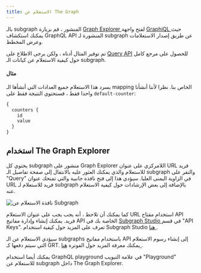 ```yaml
---
title: الاستعلام عن The Graph
---
```


بالـ subgraph المنشور ، قم بزيارة [ Graph Explorer ](https://thegraph.com/explorer) لفتح واجهة [ GraphiQL ](https://github.com/graphql/graphiql) حيث يمكنك استكشاف GraphQL API المنشورة لـ subgraph عن طريق إصدار الاستعلامات وعرض المخطط.

تم توفير المثال أدناه ، ولكن يرجى الاطلاع على [Query API](/querying/graphql-api) للحصول على مرجع كامل حول كيفية الاستعلام عن كيانات الـ subgraph.

#### مثال

يسرد هذا الاستعلام جميع العدادات التي أنشأها الـ mapping الخاص بنا. نظرا لأننا أنشأنا واحدا فقط ، فستحتوي النتيجة فقط على `default-counter`:

```graphql
{
  counters {
    id
    value
  }
}
```

## استخدام The Graph Explorer

يحتوي كل subgraph منشور على Graph Explorer اللامركزي على عنوان URL فريد للاستعلام والذي يمكنك العثور عليه بالانتقال إلى صفحة تفاصيل الـ subgraph والنقر على "Query" في الزاوية اليمنى العليا. سيؤدي هذا إلى فتح نافذة جانبية والتي تمنحك عنوان URL فريد للاستعلام لـ subgraph بالإضافة إلى بعض الإرشادات حول كيفية الاستعلام عنه.

![نافذة الاستعلام عن Subgraph](/img/query-subgraph-pane.png)

كما يمكنك أن تلاحظ ، أنه يجب يجب على عنوان الاستعلام URL استخدام مفتاح API فريد. يمكنك إنشاء وإدارة مفاتيح API الخاصة بك في [ Subgraph Studio ](https://thegraph.com/studio) في قسم "API Keys". تعرف على المزيد حول كيفية استخدام Subgraph Studio [ هنا ](/deploying/subgraph-studio).

سيؤدي الاستعلام عن الـ subgraphs باستخدام مفاتيح API إلى إنشاء رسوم الاستعلام التي سيتم دفعها كـ GRT. يمكنك معرفة المزيد حول الفوترة [ هنا ](/querying/billing).

يمكنك أيضا استخدام GraphQL playground في علامة التبويب "Playground" للاستعلام عن subgraph داخل The Graph Explorer.
